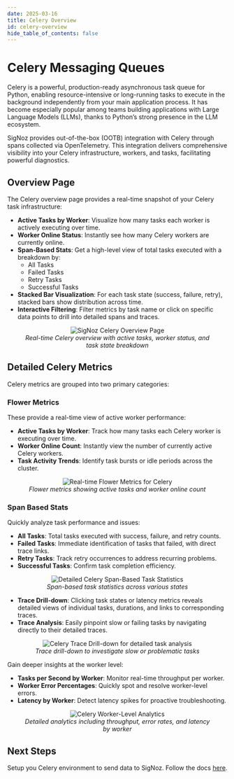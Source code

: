 ```yaml
---
date: 2025-03-16
title: Celery Overview
id: celery-overview
hide_table_of_contents: false
---
```


# Celery Messaging Queues

Celery is a powerful, production-ready asynchronous task queue for Python, enabling resource-intensive or long-running tasks to execute in the background 
independently from your main application process. It has become especially popular among teams building applications with Large Language Models (LLMs), thanks to 
Python’s strong presence in the LLM ecosystem.

SigNoz provides out-of-the-box (OOTB) integration with Celery through spans collected via OpenTelemetry. This integration delivers comprehensive visibility into 
your Celery infrastructure, workers, and tasks, facilitating powerful diagnostics.

## Overview Page

The Celery overview page provides a real-time snapshot of your Celery task infrastructure:

- **Active Tasks by Worker**: Visualize how many tasks each worker is actively executing over time.
- **Worker Online Status**: Instantly see how many Celery workers are currently online.
- **Span-Based Stats**: Get a high-level view of total tasks executed with a breakdown by:
  - All Tasks
  - Failed Tasks
  - Retry Tasks
  - Successful Tasks
- **Stacked Bar Visualization**: For each task state (success, failure, retry), stacked bars show distribution across time.
- **Interactive Filtering**: Filter metrics by task name or click on specific data points to drill into detailed spans and traces.

<figure data-zoomable align='center'>
    <img src="/img/docs/messaging-queues/celery/celery-overview-page.webp" alt="SigNoz Celery Overview Page"/>
    <figcaption><i>Real-time Celery overview with active tasks, worker status, and task state breakdown</i></figcaption>
</figure>

## Detailed Celery Metrics

Celery metrics are grouped into two primary categories:

### Flower Metrics

These provide a real-time view of active worker performance:

- **Active Tasks by Worker**: Track how many tasks each Celery worker is executing over time.
- **Worker Online Count**: Instantly view the number of currently active Celery workers.
- **Task Activity Trends**: Identify task bursts or idle periods across the cluster.

<figure data-zoomable align='center'>
    <img src="/img/docs/messaging-queues/celery/celery-flower-metrics.webp" alt="Real-time Flower Metrics for Celery"/>
    <figcaption><i>Flower metrics showing active tasks and worker online count</i></figcaption>
</figure>

### Span Based Stats

Quickly analyze task performance and issues:

- **All Tasks**: Total tasks executed with success, failure, and retry counts.
- **Failed Tasks**: Immediate identification of tasks that failed, with direct trace links.
- **Retry Tasks**: Track retry occurrences to address recurring problems.
- **Successful Tasks**: Confirm task completion efficiency.

<figure data-zoomable align='center'>
    <img src="/img/docs/messaging-queues/celery/celery-span-based-stats.webp" alt="Detailed Celery Span-Based Task Statistics"/>
    <figcaption><i>Span-based task statistics across various states</i></figcaption>
</figure>

- **Trace Drill-down**: Clicking task states or latency metrics reveals detailed views of individual tasks, durations, and links to corresponding traces.
- **Trace Analysis**: Easily pinpoint slow or failing tasks by navigating directly to their detailed traces.

<figure data-zoomable align='center'>
    <img src="/img/docs/messaging-queues/celery/celery-trace-drilldown.webp" alt="Celery Trace Drill-down for detailed task analysis"/>
    <figcaption><i>Trace drill-down to investigate slow or problematic tasks</i></figcaption>
</figure>

Gain deeper insights at the worker level:

- **Tasks per Second by Worker**: Monitor real-time throughput per worker.
- **Worker Error Percentages**: Quickly spot and resolve worker-level errors.
- **Latency by Worker**: Detect latency spikes for proactive troubleshooting.

<figure data-zoomable align='center'>
    <img src="/img/docs/messaging-queues/celery/celery-worker-analytics.webp" alt="Celery Worker-Level Analytics"/>
    <figcaption><i>Detailed analytics including throughput, error rates, and latency by worker</i></figcaption>
</figure>

## Next Steps

Setup you Celery environment to send data to SigNoz. Follow the docs [here](https://signoz.io/docs/messaging-queues/celery-setup/).